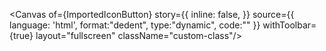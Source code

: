 
<Canvas of={ImportedIconButton} story={{
    inline: false,
  }}
  source={{
    language: 'html',
    format:"dedent",
    type:"dynamic",
    code:""
  }}
  withToolbar={true}
  layout="fullscreen"
  className="custom-class"/>

  <Controls of={ImportedIconButton}/>
